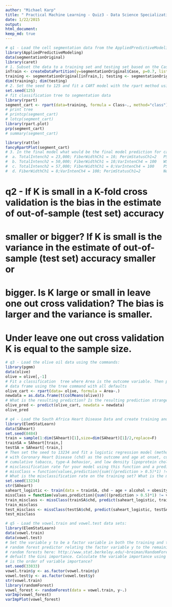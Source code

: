 ```yaml
---
author: "Michael Karp"
title: " Practical Machine Learning - Quiz3 - Data Science Specialization"
date: 1/22/2015
output: 
html_document:
keep_md: true
---
```


```r
# q1 - Load the cell segmentation data from the AppliedPredictiveModeling package using the commands:
library(AppliedPredictiveModeling)
data(segmentationOriginal)
library(caret)
# 1. Subset the data to a training set and testing set based on the Case variable in the data set. 
inTrain <- createDataPartition(y=segmentationOriginal$Case, p=0.7, list=FALSE)
training <- segmentationOriginal[inTrain,]; testing <- segmentationOriginal[-inTrain,]
dim(training); dim(testing)
# 2. Set the seed to 125 and fit a CART model with the rpart method using all predictor variables and default caret settings. 
set.seed(125)
# fit classification tree to segmentation data
library(rpart)
segment_cart <- rpart(data=training, formula = Class~., method="class")
# print tree
# printcp(segment_cart)
# lotcp(segment_cart)
library(rpart.plot)
prp(segment_cart)
# summary(segment_cart)
```


```r
library(rattle)
fancyRpartPlot(segment_cart)
# 3. In the final model what would be the final model prediction for cases with the following variable values:
#  a. TotalIntench2 = 23,000; FiberWidthCh1 = 10; PerimStatusCh1=2   PS
#  b. TotalIntench2 = 50,000; FiberWidthCh1 = 10;VarIntenCh4 = 100   WS
#  c. TotalIntench2 = 57,000; FiberWidthCh1 = 8;VarIntenCh4 = 100    PS
#  d. FiberWidthCh1 = 8;VarIntenCh4 = 100; PerimStatusCh1=2          No way to tell
```  
# q2 - If K is small in a K-fold cross validation is the bias in the estimate of out-of-sample (test set) accuracy
# smaller or bigger? If K is small is the variance in the estimate of out-of-sample (test set) accuracy smaller or
# bigger. Is K large or small in leave one out cross validation? The bias is larger and the variance is smaller. 
# Under leave one out cross validation K is equal to the sample size.

```r
# q3 - Load the olive oil data using the commands:
library(pgmm)
data(olive)
olive = olive[,-1]
# Fit a classification  tree where Area is the outcome variable. Then predict the value of area for the following 
# data frame using the tree command with all defaults
olive_cart <- rpart(data= olive, formula = Area~.)
newdata = as.data.frame(t(colMeans(olive)))
# What is the resulting prediction? Is the resulting prediction strange? Why or why not?
olive_pred <- predict(olive_cart, newdata = newdata)
olive_pred
````
```r
# q4 - Load the South Africa Heart Disease Data and create training and test sets with the following code:
library(ElemStatLearn)
data(SAheart)
set.seed(8484)
train = sample(1:dim(SAheart)[1],size=dim(SAheart)[1]/2,replace=F)
trainSA = SAheart[train,]
testSA = SAheart[-train,]
# Then set the seed to 13234 and fit a logistic regression model (method="glm", be sure to specify family="binomial")
# with Coronary Heart Disease (chd) as the outcome and age at onset, current alcohol consumption, obesity levels,
# cumulative tabacco, type-A behavior, and low density lipoprotein cholesterol as predictors. Calculate the 
# misclassification rate for your model using this function and a prediction on the "response" scale:
# missClass = function(values,prediction){sum(((prediction > 0.5)*1) != values)/length(values)}
# What is the misclassification rate on the training set? What is the misclassification rate on the test set?
set.seed(13234)
str(SAheart)
saheart_logistic <- train(data = trainSA, chd ~ age + alcohol + obesity + tobacco + typea + ldl, method = "glm", family = "binomial")
missClass = function(values,prediction){sum(((prediction > 0.5)*1) != values)/length(values)}
train_misclass <- missClass(trainSA$chd, predict(saheart_logistic, trainSA))
train_misclass
test_misclass <- missClass(testSA$chd, predict(saheart_logistic, testSA))
test_misclass
```
```r
# q5 - Load the vowel.train and vowel.test data sets:
library(ElemStatLearn)
data(vowel.train)
data(vowel.test) 
# Set the variable y to be a factor variable in both the training and test set. Then set the seed to 33833. Fit a 
# random forest predictor relating the factor variable y to the remaining variables. Read about variable importance in 
# random forests here: http://www.stat.berkeley.edu/~breiman/RandomForests/cc_home.htm#ooberr The caret package uses by 
# defualt the Gini importance. Calculate the variable importance using the varImp function in the caret package. What 
# is the order of variable importance?
set.seed(33833)
vowel.train$y <- as.factor(vowel.train$y)
vowel.test$y <- as.factor(vowel.test$y)
str(vowel.train)
library(randomForest)
vowel_forest <- randomForest(data = vowel.train, y~.)
varImp(vowel_forest)
varImpPlot(vowel_forest)
```